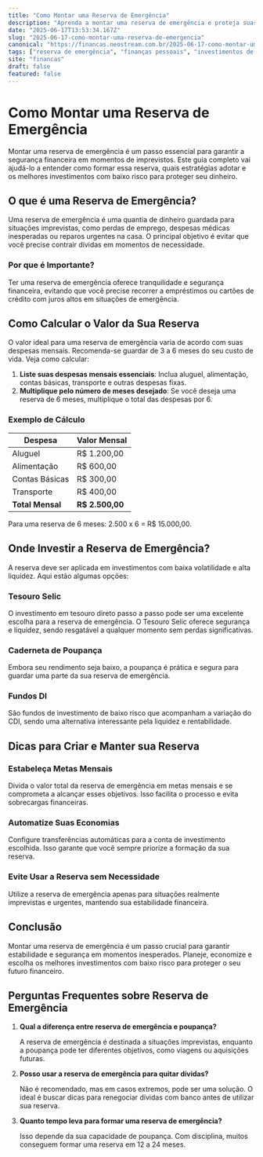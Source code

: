 ```yaml
---
title: "Como Montar uma Reserva de Emergência"
description: "Aprenda a montar uma reserva de emergência e proteja suas finanças de imprevistos com nossas dicas essenciais."
date: "2025-06-17T13:53:34.167Z"
slug: "2025-06-17-como-montar-uma-reserva-de-emergencia"
canonical: "https://financas.neostream.com.br/2025-06-17-como-montar-uma-reserva-de-emergencia"
tags: ["reserva de emergência", "finanças pessoais", "investimentos de baixo risco", "tesouro direto", "segurança financeira"]
site: "financas"
draft: false
featured: false
---
```


# Como Montar uma Reserva de Emergência

Montar uma reserva de emergência é um passo essencial para garantir a segurança financeira em momentos de imprevistos. Este guia completo vai ajudá-lo a entender como formar essa reserva, quais estratégias adotar e os melhores investimentos com baixo risco para proteger seu dinheiro.

## O que é uma Reserva de Emergência?

Uma reserva de emergência é uma quantia de dinheiro guardada para situações imprevistas, como perdas de emprego, despesas médicas inesperadas ou reparos urgentes na casa. O principal objetivo é evitar que você precise contrair dívidas em momentos de necessidade.

### Por que é Importante?

Ter uma reserva de emergência oferece tranquilidade e segurança financeira, evitando que você precise recorrer a empréstimos ou cartões de crédito com juros altos em situações de emergência.

## Como Calcular o Valor da Sua Reserva

O valor ideal para uma reserva de emergência varia de acordo com suas despesas mensais. Recomenda-se guardar de 3 a 6 meses do seu custo de vida. Veja como calcular:

1. **Liste suas despesas mensais essenciais**: Inclua aluguel, alimentação, contas básicas, transporte e outras despesas fixas.
2. **Multiplique pelo número de meses desejado**: Se você deseja uma reserva de 6 meses, multiplique o total das despesas por 6.

### Exemplo de Cálculo

| Despesa | Valor Mensal |
|---------|--------------|
| Aluguel | R$ 1.200,00  |
| Alimentação | R$ 600,00 |
| Contas Básicas | R$ 300,00 |
| Transporte | R$ 400,00 |
| **Total Mensal** | **R$ 2.500,00** |

Para uma reserva de 6 meses: 2.500 x 6 = R$ 15.000,00.

## Onde Investir a Reserva de Emergência?

A reserva deve ser aplicada em investimentos com baixa volatilidade e alta liquidez. Aqui estão algumas opções:

### Tesouro Selic

O investimento em tesouro direto passo a passo pode ser uma excelente escolha para a reserva de emergência. O Tesouro Selic oferece segurança e liquidez, sendo resgatável a qualquer momento sem perdas significativas.

### Caderneta de Poupança

Embora seu rendimento seja baixo, a poupança é prática e segura para guardar uma parte da sua reserva de emergência.

### Fundos DI

São fundos de investimento de baixo risco que acompanham a variação do CDI, sendo uma alternativa interessante pela liquidez e rentabilidade.

## Dicas para Criar e Manter sua Reserva

### Estabeleça Metas Mensais

Divida o valor total da reserva de emergência em metas mensais e se comprometa a alcançar esses objetivos. Isso facilita o processo e evita sobrecargas financeiras.

### Automatize Suas Economias

Configure transferências automáticas para a conta de investimento escolhida. Isso garante que você sempre priorize a formação da sua reserva.

### Evite Usar a Reserva sem Necessidade

Utilize a reserva de emergência apenas para situações realmente imprevistas e urgentes, mantendo sua estabilidade financeira.

## Conclusão

Montar uma reserva de emergência é um passo crucial para garantir estabilidade e segurança em momentos inesperados. Planeje, economize e escolha os melhores investimentos com baixo risco para proteger o seu futuro financeiro.

## Perguntas Frequentes sobre Reserva de Emergência

1. **Qual a diferença entre reserva de emergência e poupança?**
   
   A reserva de emergência é destinada a situações imprevistas, enquanto a poupança pode ter diferentes objetivos, como viagens ou aquisições futuras.

2. **Posso usar a reserva de emergência para quitar dívidas?**

   Não é recomendado, mas em casos extremos, pode ser uma solução. O ideal é buscar dicas para renegociar dívidas com banco antes de utilizar sua reserva.

3. **Quanto tempo leva para formar uma reserva de emergência?**

   Isso depende da sua capacidade de poupança. Com disciplina, muitos conseguem formar uma reserva em 12 a 24 meses.
